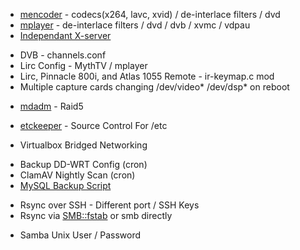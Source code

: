 *[[mencoder]] - codecs(x264, lavc, xvid) / de-interlace filters / dvd
*[[mplayer]] - de-interlace filters / dvd / dvb / xvmc / vdpau
*[[Independant X-server]]


*DVB - channels.conf
*Lirc Config - MythTV / mplayer
*Lirc, Pinnacle 800i, and Atlas 1055 Remote - ir-keymap.c mod
*Multiple capture cards changing /dev/video* /dev/dsp* on reboot


*[[mdadm]] - Raid5


*[[etckeeper]] - Source Control For /etc


*Virtualbox Bridged Networking


*Backup DD-WRT Config (cron)
*ClamAV Nightly Scan (cron)
*[[MySQL Backup Script]]


*Rsync over SSH - Different port / SSH Keys
*Rsync via SMB::fstab or smb directly


*Samba Unix User / Password